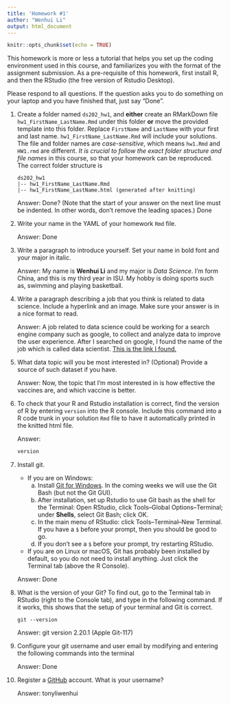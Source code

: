 ```yaml
---
title: 'Homework #1'
author: "Wenhui Li"
output: html_document
---
```


```r
knitr::opts_chunk$set(echo = TRUE)
```

This homework is more or less a tutorial that helps you set up the coding environment used in this course, and familiarizes you with the format of the assignment submission. 
As a pre-requisite of this homework, first install R, and then the RStudio (the free version of Rstudio Desktop). 

Please respond to all questions. If the question asks you to do something on your laptop and you have finished that, just say "Done". 

1. Create a folder named `ds202_hw1`, and **either** create an RMarkDown file `hw1_FirstName_LastName.Rmd` under this folder **or** move the provided template into this folder. 
Replace `FirstName` and `LastName` with your first and last name. 
`hw1_FirstName_LastName.Rmd` will include your solutions. The file and folder names are *case-sensitive*, which means `hw1.Rmd` and `HW1.rmd` are different. *It is crucial to follow the exact folder structure and file names* in this course, so that your homework can be reproduced. The correct folder structure is

    ```
    ds202_hw1
    |-- hw1_FirstName_LastName.Rmd
    |-- hw1_FirstName_LastName.html (generated after knitting)
    ```
    
    Answer: Done? (Note that the start of your answer on the next line must be indented. In other words, don't remove the leading spaces.)
    Done
2. Write your name in the YAML of your homework `Rmd` file.

    Answer: Done
    
3. Write a paragraph to introduce yourself. Set your name in bold font and your major in italic. 

    Answer: My name is **Wenhui Li** and my major is *Data Science*. I'm form China, and this is my third year in ISU. My hobby is doing sports such as, swimming and playing basketball.
  
4. Write a paragraph describing a job that you think is related to data science. Include a hyperlink and an image. Make sure your answer is in a nice format to read. 

    Answer: A job related to data science could be working for a search engine company such as google, to collect and analyze data to improve the user experience. After I searched on google, I found the name of the job which is called data scientist. [This is the link I found.](https://www.robertwalters.us/blog/the-role-of-a-data-scientist.html)
  
5. What data topic will you be most interested in? (Optional) Provide a source of such dataset if you have.

    Answer: Now, the topic that I'm most interested in is how effective the  vaccines are, and which vaccine is better.
  
6. To check that your R and Rstudio installation is correct, find the version of R by entering `version` into the R console. Include this command into a R code trunk in your solution `Rmd` file to have it automatically printed in the knitted html file. 

    Answer: 
```r
version
```
  
7. Install git. 
    - If you are on Windows: 
        a. Install [Git for Windows](https://gitforwindows.org/). In the coming weeks we will use the Git Bash (but not the Git GUI). 
        b. After installation, set up Rstudio to use Git bash as the shell for the Terminal: Open RStudio, click Tools--Global Options--Terminal; under **Shells**, select Git Bash; click OK. 
        c. In the main menu of RStudio: click Tools--Terminal--New Terminal. If you have a `$` before your prompt, then you should be good to go.
        d. If you don't see a `$` before your prompt, try restarting RStudio.
    - If you are on Linux or macOS, Git has probably been installed by default, so you do not need to install anything. Just click the Terminal tab (above the R Console).

    Answer: Done
  
8. What is the version of your Git? To find out, go to the Terminal tab in RStudio (right to the Console tab), and type in the following command. If it works, this shows that the setup of your terminal and Git is correct. 
<!-- Then explore the bash command line and Git. -->

    ```
    git --version
    ```

    Answer: git version 2.20.1 (Apple Git-117)
  
9. Configure your git username and user email by modifying and entering the following commands into the terminal

    Answer: Done
  

10. Register a [GitHub](https://www.github.com) account. What is your username?

    Answer: tonyliwenhui